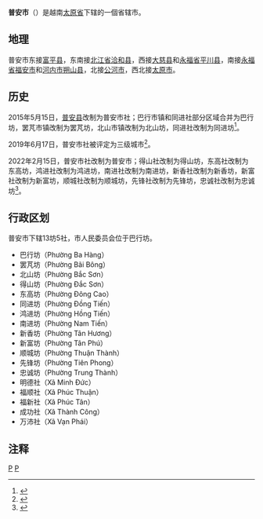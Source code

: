 {{Infobox Settlement
|name                   = 普安市
|settlement_type        = 省辖市
|official_name          = 
|other_name             = 
|native_name            = {{lang|vi|Thành phố Phổ Yên}}
|nickname               = 
|motto                  = 
|image_skyline          = Khu công nghiệp Yên Bình.jpg
|imagesize              = 
|image_caption          = 安平工业区
|image_flag             = 
|flag_size              = 
|image_seal             = 
|seal_size              = 
|image_shield           = 
|shield_size            = 
|image_blank_emblem     = 
|blank_emblem_size      = 
|image_map              = {{Infobox mapframe|frame-width=250|zoom=10}}
|mapsize                = 
|map_caption            = 
|image_map1             = Bản đồ Thái Nguyên.svg
|mapsize1               = 
|map_caption1           = 普安市在太原省的位置
|pushpin_map            = Vietnam
|pushpin_label_position = bottom
|pushpin_map_caption    = 普安市在越南的位置
|pushpin_map1           = 
|pushpin_label_position1= 
|pushpin_map_caption1   = 
|subdivision_type       = 国家
|subdivision_name       = {{flag|Vietnam}}
|subdivision_type1      = [[越南行政区划|省]]
|subdivision_name1      = [[太原省|太原省]]
|subdivision_type2      = 行政区划
|subdivision_name2      = 13坊5社
|subdivision_type3      = 
|subdivision_name3      = 
|seat_type              = 
|seat                   = 
|government_type        = 
|leader_title           = 
|leader_name            = 
|leader_title1          = 
|leader_name1           = 
|established_title      = 
|established_date       = 
|area_magnitude         = 
|unit_pref              = 
|area_footnotes         = 
|area_total_km2         = 258.42
|area_land_km2          = 
|area_water_km2         = 
|area_water_percent     = 
|area_urban_km2         = 
|area_metro_km2         = 
|population_as_of       = 2022年
|population_footnotes   = 
|population_note        = 
|population_total       = 231363
|population_density_km2 = auto
|population_metro             = 
|population_density_metro_km2 = 
|population_urban             = 
|population_density_urban_km2 = 
|timezone               = [[越南标准时间|越南标准时间]]
|utc_offset             = +7
|elevation_footnotes    = 
|elevation_m            = 
|coor_type              = 
|coordinates            = 
|postal_code_type       = 
|postal_code            = 
|area_code              = 
|website                = [http://phoyen.thainguyen.gov.vn 普安市电子信息门户网站]
|footnotes              = 
}}
'''普安市'''（{{vie|v='''Thành phố Phổ Yên'''|hn=城庯普安}}）是越南[[太原省|太原省]]下辖的一個省辖市。

==地理==
普安市东接[[富平县_(越南)|富平县]]，东南接[[北江省|北江省]][[洽和县|洽和县]]，西接[[大慈县|大慈县]]和[[永福省|永福省]][[平川县|平川县]]，南接[[永福省|永福省]][[福安市_(越南)|福安市]]和[[河内市|河内市]][[朔山县|朔山县]]，北接[[公河市|公河市]]，西北接[[太原市_(越南)|太原市]]。

==历史==
2015年5月15日，[[普安县_(越南)|普安县]]改制为普安市社；巴行市镇和同进社部分区域合并为巴行坊，罢芃市镇改制为罢芃坊，北山市镇改制为北山坊，同进社改制为同进坊<ref>{{Cite web |url=https://thuvienphapluat.vn/van-ban/Bo-may-hanh-chinh/Nghi-quyet-932-NQ-UBTVQH13-thanh-lap-thi-xa-Pho-Yen-dieu-chinh-dia-gioi-hanh-chinh-Thai-Nguyen-289498.aspx |title=Nghị quyết 932/NQ-UBTVQH13 về thành lập thị xã Phổ Yên và 04 phường thuộc thị xã Phổ Yên, điều chỉnh địa giới hành chính thành phố Thái Nguyên để thành lập phường Lương Sơn thuộc thị xã Sông Công và thành lập thành phố Sông Công, tỉnh Thái Nguyên do Ủy ban Thường vụ Quốc hội ban hành |access-date=2020-03-30 |archive-date=2020-04-01 |archive-url=https://web.archive.org/web/20200401173853/https://thuvienphapluat.vn/van-ban/Bo-may-hanh-chinh/Nghi-quyet-932-NQ-UBTVQH13-thanh-lap-thi-xa-Pho-Yen-dieu-chinh-dia-gioi-hanh-chinh-Thai-Nguyen-289498.aspx |dead-url=no }}</ref>。

2019年6月17日，普安市社被评定为三级城市<ref>{{Cite web |url=https://luatvietnam.vn/hanh-chinh/quyet-dinh-530-qd-bxd-bo-xay-dung-174765-d1.html |title=Quyết định 530/QĐ-BXD 2019 công nhận thị xã Phổ Yên là đô thị loại III |access-date=2020-03-30 |archive-date=2020-04-01 |archive-url=https://web.archive.org/web/20200401173850/https://luatvietnam.vn/hanh-chinh/quyet-dinh-530-qd-bxd-bo-xay-dung-174765-d1.html |dead-url=no }}</ref>。

2022年2月15日，普安市社改制为普安市；得山社改制为得山坊，东高社改制为东高坊，鸿进社改制为鸿进坊，南进社改制为南进坊，新香社改制为新香坊，新富社改制为新富坊，顺城社改制为顺城坊，先锋社改制为先锋坊，忠诚社改制为忠诚坊<ref>{{Cite web |url=https://thuvienphapluat.vn/van-ban/Bo-may-hanh-chinh/Nghi-quyet-469-NQ-UBTVQH15-2022-thanh-lap-phuong-thuoc-thi-xa-Pho-Yen-Thai-Nguyen-504359.aspx |title=Nghị quyết 469/NQ-UBTVQH15 năm 2022 về thành lập phường thuộc thị xã Phổ Yên và thành lập thành phố Phổ Yên, tỉnh Thái Nguyên do Ủy ban thường vụ Quốc hội ban hành |access-date=2022-03-15 |archive-date=2022-03-21 |archive-url=https://web.archive.org/web/20220321043204/https://thuvienphapluat.vn/van-ban/Bo-may-hanh-chinh/Nghi-quyet-469-NQ-UBTVQH15-2022-thanh-lap-phuong-thuoc-thi-xa-Pho-Yen-Thai-Nguyen-504359.aspx }}</ref>。

==行政区划==
普安市下辖13坊5社，市人民委员会位于巴行坊。
*巴行坊（Phường Ba Hàng）
*罢芃坊（Phường Bãi Bông）
*北山坊（Phường Bắc Sơn）
*得山坊（Phường Đắc Sơn）
*东高坊（Phường Đông Cao）
*同进坊（Phường Đồng Tiến）
*鸿进坊（Phường Hồng Tiến）
*南进坊（Phường Nam Tiến）
*新香坊（Phường Tân Hương）
*新富坊（Phường Tân Phú）
*顺城坊（Phường Thuận Thành）
*先锋坊（Phường Tiên Phong）
*忠诚坊（Phường Trung Thành）
*明德社（Xã Minh Đức）
*福顺社（Xã Phúc Thuận）
*福新社（Xã Phúc Tân）
*成功社（Xã Thành Công）
*万沛社（Xã Vạn Phái）

==注释==
{{reflist}}
{{太原省行政区划}}
{{越南东北部之县市镇区域划分}}

[[Category:越南城市|P]]
[[Category:太原省|P]]